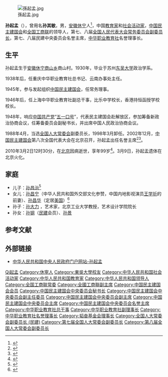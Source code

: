[[File:孫起孟.jpg|thumb]]

'''孙起孟'''（{{bd|1911年|3月2日|2010年|3月2日|catIdx=Sun孫起孟}}），曾用名'''孙其敏'''，男，[[安徽|安徽]][[休宁|休宁]]人<ref>{{cite web|url=http://www.xn.gov.cn/newsdisp.asp?id=20310|title=休宁政府网＞名人篇＞孙起孟|publisher=休宁政府网|accessdate=2010-03-03|deadurl=yes|archiveurl=https://web.archive.org/web/20070708133327/http://www.xn.gov.cn/newsdisp.asp?id=20310|archivedate=2007-07-08}}</ref>，中国[[教育家|教育家]]和[[社会活动家|社会活动家]]，[[中国民主建国会|中国民主建国会]]和[[全国工商联|全国工商联]]的领导人，第七、八届[[全国人民代表大会常务委员会副委员长|全国人民代表大会常务委员会副委员长]]，第七、八届民建中央委员会名誉主席，[[中华职业教育社|中华职业教育社]]名誉理事长。

== 生平 ==
孙起孟生于[[安徽|安徽]][[休宁|休宁]][[商山乡|商山乡]]商山村。1930年，毕业于苏州[[东吴大学|东吴大学]]政治学系。

1938年后，任重庆中华职业教育社总书记、云南办事处主任。

1945年，参与发起组织[[中国民主建国会|中国民主建国会]]，任常务理事。

1946年后，任上海中华职业教育社副总干事，比乐中学校长，香港持恒函授学校校长。

1948年，响应[[中国共产党|中国共产党]]“[[五一口号|五一口号]]”，代表民主建国会赴解放区，参加筹备新政治协商会议，任筹备委员会副秘书长，并出席中国人民政治协商会议。

1988年4月，当选[[全国人大常委会|全国人大常委会]]副委员长，1998年3月卸任。2002年12月，[[中国民主建国会|中国民主建国会]]第八次全国代表大会在北京召开，孙起孟出任名誉主席<ref>{{Cite book|title=中华人民共和国年鉴 2003 总第23期|last=中华人民共和国年鉴编辑部编辑|publisher=中华人民共和国年鉴社|year=2003.11|pages=277}}</ref><ref>{{Cite book|title=中国改革开放新时期年鉴 2002年|last=[[王振川|王振川]]主编|publisher=[[中国民主法制出版社|中国民主法制出版社]]|year=2014|isbn=978-7-5162-0674-4|location=北京|pages=1090}}</ref>。

2010年3月2日12时30分，在[[北京|北京]]因病逝世，享年99岁<ref>{{cite web|url=http://news.sina.com.cn/c/2010-03-03/084217157650s.shtml|title=世纪老人孙起孟逝世|author=深圳特区报|accessdate=2010-03-03|archive-date=2020-10-09|archive-url=https://web.archive.org/web/20201009025309/http://news.sina.com.cn/c/2010-03-03/084217157650s.shtml|dead-url=no}}</ref>。3月9日，孙起孟遗体在北京火化。

== 家庭 ==
* 儿子：[[孙昌治|孙昌治]]<ref>{{cite web|url=http://www.huangshan.gov.cn/News/NewsDetails.Aspx?ArticleId=34884|title=纪念孙起孟同志诞辰１００周年座谈会在京举行王福宏应邀出席|publisher=黄山日报|accessdate=2011-03-02|deadurl=yes|archiveurl=https://web.archive.org/web/20110308163850/http://www.huangshan.gov.cn/News/NewsDetails.Aspx?ArticleId=34884|archivedate=2011-03-08}}</ref>
* 女儿：[[孙昌宁|孙昌宁]]（中华人民共和国外交部文化参赞，中国内地影视演员[[王学圻|王学圻]]的前妻）、[[孙昌华|孙昌华]]（定居[[美国|美国]]）<ref>{{cite web|url=http://www.xiuning.gov.cn/newsdisp.asp?id=34627|title=特别报道：胡宁京城拜望孙起孟|publisher=休宁政府网|accessdate=2010-03-03|deadurl=yes|archiveurl=https://web.archive.org/web/20140605051716/http://www.xiuning.gov.cn/newsdisp.asp?id=34627|archivedate=2014-06-05}}</ref>
* 孙子：[http://yanzhao.bjut.edu.cn/ds/20/2015628/1435493299761_1.html 孙大力] {{Wayback|url=http://yanzhao.bjut.edu.cn/ds/20/2015628/1435493299761_1.html |date=20200721181607 }}，艺术家，北京工业大学教授，艺术设计学院院长
* 孙女：[[孙钢|孙钢]]（[[民建|民建]]会员）、[[孙景|孙景]]

== 参考文献 ==
{{Reflist}}

== 外部链接 ==
* [http://www.gov.cn/gjjg/2008-12/02/content_1165805.htm 中华人民共和国中央人民政府门户网站-孙起孟] {{Wayback|url=http://www.gov.cn/gjjg/2008-12/02/content_1165805.htm |date=20200721181608 }}

{{start box}}
{{s-gov|prc}}
{{s-new}}
{{s-title|[[政务院人事局|政务院人事局]]局长|1949年10月－1950年9月}}
{{s-none|机构撤销|并入[[中央人民政府人事部|中央人民政府人事部]]}}
{{s-ppo|{{PRC}}[[民主党派|民主党派]]}}
{{s-before|[[胡厥文|胡厥文]]}}
{{s-title|[[中国民主建国会|中国民主建国会]]主席|1988年11月－1992年11月}}
{{s-after|[[成思危|成思危]]}}
{{s-civ}}
{{s-before|[[胡厥文|胡厥文]]}}
{{s-title|[[中华职业教育社|中华职业教育社]]理事长|1989年5月－1999年11月}}
{{s-after|[[成思危|成思危]]}}
{{s-before|[[张友渔_(法学家)|张友渔]]}}
{{s-title|[[韬奋基金会|韬奋基金会]]理事长|？－？}}
{{s-after|[[钟修身|钟修身]]}}
{{s-hon}}
{{s-new}}
{{s-title|[[中国民主建国会|中国民主建国会]]名誉主席|1992年11月－2007年12月}}
{{s-none|荣衔取消}}
{{end box}}

{{全国人大常委会副委员长}}
{{Navboxes 
| title  = 孙起孟在[[中央人民政府政务院|中央人民政府政务院]]的职务
| list1  =
{{中央人民政府政务院}}
}}
{{Navboxes 
| title  = 孙起孟在[[中华全国青年联合会|中华全国青年联合会]]的职务
| list1  =
{{中华全国民主青年联合总会第一届委员会}}
}}
{{Navboxes 
| title  = 孙起孟在[[中华职业教育社|中华职业教育社]]的职务
| list1  =
{{中华职业教育社第三届理、监事会}}
{{中华职业教育社第四届理、监事会}}
{{中华职业教育社第五届理事会}}
{{中华职业教育社第六届理事会}}
{{中华职业教育社第七届理事会}}
{{中华职业教育社第八届理事会}}
{{中华职业教育社第九届理事会}}
}}
{{Navboxes
| title  = 孙起孟在[[中国民主建国会|中国民主建国会]]的职务
| list1  = 
{{中国民主建国会总会委员会}}
{{中国民主建国会第一届中央委员会}}
{{中国民主建国会第二届中央委员会}}
{{中国民主建国会第三届中央委员会}}
{{中国民主建国会第四届中央委员会}}
{{中国民主建国会第五届中央委员会}}
{{中国民主建国会第六届中央委员会}}
{{中国民主建国会第七届中央委员会}}
{{中国民主建国会第八届中央委员会}}
}}
{{Navboxes 
| title  = 孙起孟在[[中华全国工商业联合会|中华全国工商业联合会]]的职务
| list1  =
{{中华全国工商业联合会第三届执行委员会}}
{{中华全国工商业联合会第四届执行委员会}}
{{中华全国工商业联合会第五届执行委员会}}
}}

{{Authority control}}
{{DEFAULTSORT:Sun孫起孟}}
[[Category:孙姓|Qi起孟]]
[[Category:休寧人|Category:休寧人]]
[[Category:東吳大學校友|Category:東吳大學校友]]
[[Category:中华人民共和国社会活动家|Category:中华人民共和国社会活动家]]
[[Category:中华人民共和国教育家|Category:中华人民共和国教育家]]
[[Category:中华人民共和国领导人|Category:中华人民共和国领导人]]
[[Category:全国工商联常委|Category:全国工商联常委]]
[[Category:全國工商聯副主席|Category:全國工商聯副主席]]
[[Category:中国民主建国会会员|Category:中国民主建国会会员]]
[[Category:中国民主建国会中央委员会秘书长|Category:中国民主建国会中央委员会秘书长]]
[[Category:中国民主建国会中央委员会副主任委员|Category:中国民主建国会中央委员会副主任委员]]
[[Category:中国民主建国会中央委员会副主席|Category:中国民主建国会中央委员会副主席]]
[[Category:中国民主建国会中央委员会主席|Category:中国民主建国会中央委员会主席]]
[[Category:中国民主建国会中央委员会名誉主席|Category:中国民主建国会中央委员会名誉主席]]
[[Category:中华职业教育社总干事|Category:中华职业教育社总干事]]
[[Category:中华职业教育社副理事长|Category:中华职业教育社副理事长]]
[[Category:中华职业教育社名誉理事长|Category:中华职业教育社名誉理事长]]
[[Category:韬奋基金会理事长|Category:韬奋基金会理事长]]
[[Category:全国人大常委会副委员长_(民建)|Category:全国人大常委会副委员长 (民建)]]
[[Category:第七届全国人大常委会副委员长|Category:第七届全国人大常委会副委员长]]
[[Category:第八届全国人大常委会副委员长|Category:第八届全国人大常委会副委员长]]